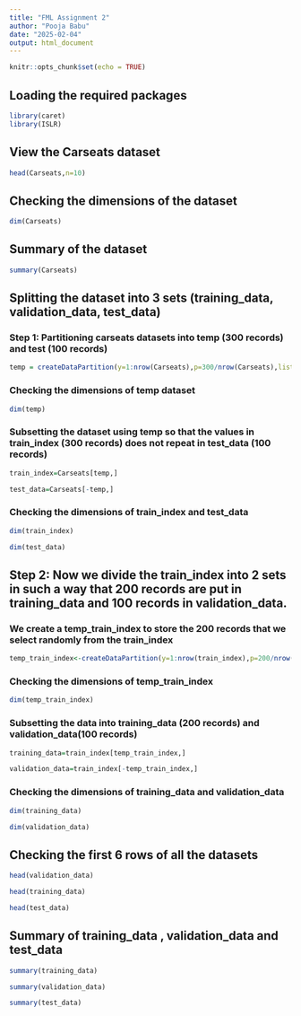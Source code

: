 ---
title: "FML Assignment 2"
author: "Pooja Babu"
date: "2025-02-04"
output: html_document
---

```{r setup, include=FALSE}
knitr::opts_chunk$set(echo = TRUE)
```

## Loading the required packages

```{r cars}
library(caret)
library(ISLR)
```

## View the Carseats dataset

```{r}
head(Carseats,n=10)
```

## Checking the dimensions of the dataset

```{r}
dim(Carseats)
```

## Summary of the dataset

```{r}
summary(Carseats)
```

## Splitting the dataset into 3 sets (training_data, validation_data, test_data)

### Step 1: Partitioning carseats datasets into temp (300 records) and test (100 records)
```{r}
temp = createDataPartition(y=1:nrow(Carseats),p=300/nrow(Carseats),list = FALSE)
```
### Checking the dimensions of temp dataset
```{r}
dim(temp)
```

### Subsetting the dataset using temp so that the values in train_index (300 records) does not repeat in test_data (100 records)
```{r}
train_index=Carseats[temp,]
```


```{r}
test_data=Carseats[-temp,]
```
### Checking the dimensions of train_index and test_data
```{r}
dim(train_index)
```
```{r}
dim(test_data)
```
## Step 2: Now we divide the train_index into 2 sets in such a way that 200 records are put in training_data and 100 records in validation_data.

### We create a temp_train_index to store the 200 records that we select randomly from the train_index

```{r}
temp_train_index<-createDataPartition(y=1:nrow(train_index),p=200/nrow(train_index),list = FALSE)
```
### Checking the dimensions of temp_train_index
```{r}
dim(temp_train_index)
```
### Subsetting the data into training_data (200 records) and validation_data(100 records)
```{r}
training_data=train_index[temp_train_index,]
```


```{r}
validation_data=train_index[-temp_train_index,]
```
### Checking the dimensions of training_data and validation_data
```{r}
dim(training_data)
```

```{r}
dim(validation_data)
```
## Checking the first 6 rows of all the datasets
```{r}
head(validation_data)
```


```{r}
head(training_data)
```


```{r}
head(test_data)
```
## Summary of training_data , validation_data and test_data
```{r}
summary(training_data)
```

```{r}
summary(validation_data)
```

```{r}
summary(test_data)
```



